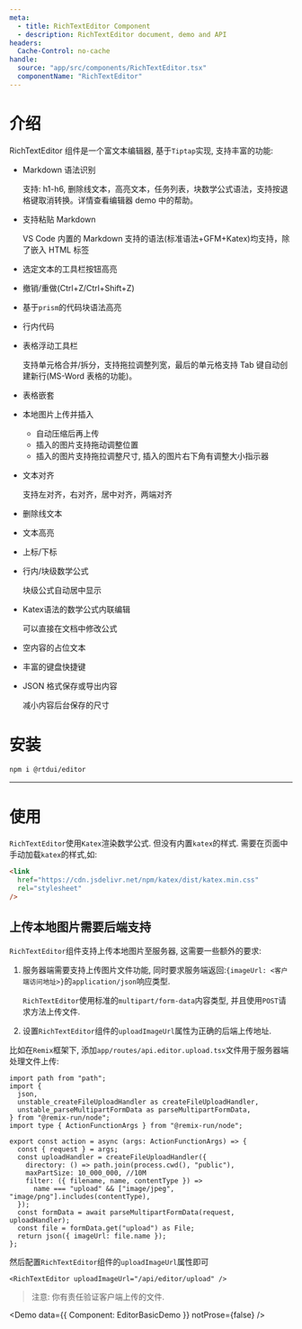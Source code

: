 ```yaml
---
meta:
  - title: RichTextEditor Component
  - description: RichTextEditor document, demo and API
headers:
  Cache-Control: no-cache
handle:
  source: "app/src/components/RichTextEditor.tsx"
  componentName: "RichTextEditor"
---
```



# 介绍

RichTextEditor 组件是一个富文本编辑器, 基于`Tiptap`实现, 支持丰富的功能:

- Markdown 语法识别

  支持: h1-h6, 删除线文本，高亮文本，任务列表，块数学公式语法，支持按退格键取消转换。详情查看编辑器 demo 中的帮助。

- 支持粘贴 Markdown

  VS Code 内置的 Markdown 支持的语法(标准语法+GFM+Katex)均支持，除了嵌入 HTML 标签

- 选定文本的工具栏按钮高亮
- 撤销/重做(Ctrl+Z/Ctrl+Shift+Z)
- 基于`prism`的代码块语法高亮
- 行内代码
- 表格浮动工具栏

  支持单元格合并/拆分，支持拖拉调整列宽，最后的单元格支持 Tab 键自动创建新行(MS-Word 表格的功能)。

- 表格嵌套
- 本地图片上传并插入
  - 自动压缩后再上传
  - 插入的图片支持拖动调整位置
  - 插入的图片支持拖拉调整尺寸, 插入的图片右下角有调整大小指示器
- 文本对齐

  支持左对齐，右对齐，居中对齐，两端对齐

- 删除线文本
- 文本高亮
- 上标/下标
- 行内/块级数学公式

  块级公式自动居中显示

- Katex语法的数学公式内联编辑

  可以直接在文档中修改公式

- 空内容的占位文本
- 丰富的键盘快捷键
- JSON 格式保存或导出内容

  减小内容后台保存的尺寸

# 安装

```sh
npm i @rtdui/editor
```

---

# 使用

`RichTextEditor`使用`Katex`渲染数学公式. 但没有内置`katex`的样式. 需要在页面中手动加载`katex`的样式,如:

```html
<link
  href="https://cdn.jsdelivr.net/npm/katex/dist/katex.min.css"
  rel="stylesheet"
/>
```

## 上传本地图片需要后端支持

`RichTextEditor`组件支持上传本地图片至服务器, 这需要一些额外的要求:

1. 服务器端需要支持上传图片文件功能, 同时要求服务端返回:`{imageUrl: <客户端访问地址>}`的`application/json`响应类型.

   `RichTextEditor`使用标准的`multipart/form-data`内容类型, 并且使用`POST`请求方法上传文件.

2. 设置`RichTextEditor`组件的`uploadImageUrl`属性为正确的后端上传地址.

比如在`Remix`框架下, 添加`app/routes/api.editor.upload.tsx`文件用于服务器端处理文件上传:

```tsx {14-15}
import path from "path";
import {
  json,
  unstable_createFileUploadHandler as createFileUploadHandler,
  unstable_parseMultipartFormData as parseMultipartFormData,
} from "@remix-run/node";
import type { ActionFunctionArgs } from "@remix-run/node";

export const action = async (args: ActionFunctionArgs) => {
  const { request } = args;
  const uploadHandler = createFileUploadHandler({
    directory: () => path.join(process.cwd(), "public"),
    maxPartSize: 10_000_000, //10M
    filter: ({ filename, name, contentType }) =>
      name === "upload" && ["image/jpeg", "image/png"].includes(contentType),
  });
  const formData = await parseMultipartFormData(request, uploadHandler);
  const file = formData.get("upload") as File;
  return json({ imageUrl: file.name });
};
```

然后配置`RichTextEditor`组件的`uploadImageUrl`属性即可

```tsx
<RichTextEditor uploadImageUrl="/api/editor/upload" />
```

> 注意: 你有责任验证客户端上传的文件.

<Demo data={{ Component: EditorBasicDemo }} notProse={false} />
